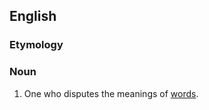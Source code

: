 ==English==

===Etymology===
{{suffix|en|logomachy|ist}}

===Noun===
{{en-noun}}

# One who disputes the meanings of [[word]]s.